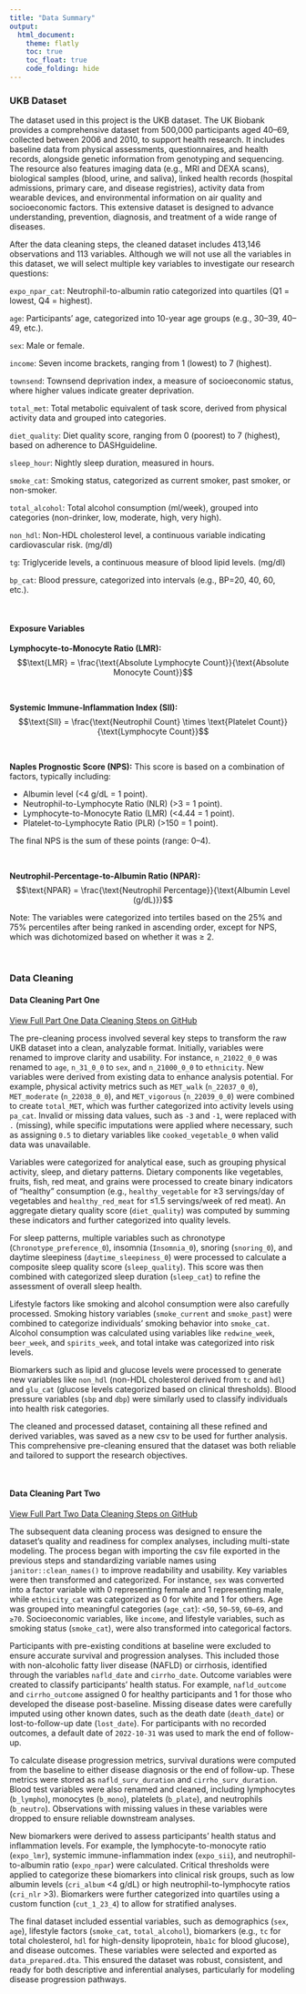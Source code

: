 ```yaml
---
title: "Data Summary"
output: 
  html_document:
    theme: flatly
    toc: true
    toc_float: true
    code_folding: hide
---
```


### UKB Dataset
The dataset used in this project is the UKB dataset. The UK Biobank provides a comprehensive dataset from 500,000 participants aged 40–69, collected between 2006 and 2010, to support health research. It includes baseline data from physical assessments, questionnaires, and health records, alongside genetic information from genotyping and sequencing. The resource also features imaging data (e.g., MRI and DEXA scans), biological samples (blood, urine, and saliva), linked health records (hospital admissions, primary care, and disease registries), activity data from wearable devices, and environmental information on air quality and socioeconomic factors. This extensive dataset is designed to advance understanding, prevention, diagnosis, and treatment of a wide range of diseases.

After the data cleaning steps, the cleaned dataset includes 413,146 observations and 113 variables. Although we will not use all the variables in this dataset, we will select multiple key variables to investigate our research questions:

`expo_npar_cat`: Neutrophil-to-albumin ratio categorized into quartiles (Q1 = lowest, Q4 = highest). <br> 

`age`: Participants' age, categorized into 10-year age groups (e.g., 30–39, 40–49, etc.). <br> 

`sex`: Male or female. <br> 

`income`: Seven income brackets, ranging from 1 (lowest) to 7 (highest). <br> 

`townsend`: Townsend deprivation index, a measure of socioeconomic status, where higher values indicate greater deprivation. <br> 

`total_met`: Total metabolic equivalent of task score, derived from physical activity data and grouped into categories. <br> 

`diet_quality`: Diet quality score, ranging from 0 (poorest) to 7 (highest), based on adherence to DASHguideline. <br> 

`sleep_hour`: Nightly sleep duration, measured in hours. <br> 

`smoke_cat`: Smoking status, categorized as current smoker, past smoker, or non-smoker. <br> 

`total_alcohol`: Total alcohol consumption (ml/week), grouped into categories (non-drinker, low, moderate, high, very high). <br> 

`non_hdl`: Non-HDL cholesterol level, a continuous variable indicating cardiovascular risk. (mg/dl) <br> 

`tg`: Triglyceride levels, a continuous measure of blood lipid levels. (mg/dl) <br> 

`bp_cat`: Blood pressure, categorized into intervals (e.g., BP=20, 40, 60, etc.). <br> 


<br>

#### Exposure Variables
**Lymphocyte-to-Monocyte Ratio (LMR):**
$$\text{LMR} = \frac{\text{Absolute Lymphocyte Count}}{\text{Absolute Monocyte Count}}$$

<br>

**Systemic Immune-Inflammation Index (SII):**
$$\text{SII} = \frac{\text{Neutrophil Count} \times \text{Platelet Count}}{\text{Lymphocyte Count}}$$

<br>

**Naples Prognostic Score (NPS):** \newline
This score is based on a combination of factors, typically including:

- Albumin level (<4 g/dL = 1 point). 
- Neutrophil-to-Lymphocyte Ratio (NLR) (>3 = 1 point). 
- Lymphocyte-to-Monocyte Ratio (LMR) (<4.44 = 1 point). 
- Platelet-to-Lymphocyte Ratio (PLR) (>150 = 1 point). 

The final NPS is the sum of these points (range: 0–4).

<br>

**Neutrophil-Percentage-to-Albumin Ratio (NPAR):**
$$\text{NPAR} = \frac{\text{Neutrophil Percentage}}{\text{Albumin Level (g/dL)}}$$

Note: The variables were categorized into tertiles based on the 25% and 75% percentiles after being ranked in ascending order, except for NPS, which was dichotomized based on whether it was ≥ 2.

<br>

### Data Cleaning
#### Data Cleaning Part One
[View Full Part One Data Cleaning Steps on GitHub](https://github.com/DangLin1214/Inflammatory_Indices.github.io/blob/main/pre_cleaning.md)

The pre-cleaning process involved several key steps to transform the raw UKB dataset into a clean, analyzable format. Initially, variables were renamed to improve clarity and usability. For instance, `n_21022_0_0` was renamed to `age`, `n_31_0_0` to `sex`, and `n_21000_0_0` to `ethnicity`. New variables were derived from existing data to enhance analysis potential. For example, physical activity metrics such as `MET_walk` (`n_22037_0_0`), `MET_moderate` (`n_22038_0_0`), and `MET_vigorous` (`n_22039_0_0`) were combined to create `total_MET`, which was further categorized into activity levels using `pa_cat`. Invalid or missing data values, such as `-3` and `-1`, were replaced with `.` (missing), while specific imputations were applied where necessary, such as assigning `0.5` to dietary variables like `cooked_vegetable_0` when valid data was unavailable.

Variables were categorized for analytical ease, such as grouping physical activity, sleep, and dietary patterns. Dietary components like vegetables, fruits, fish, red meat, and grains were processed to create binary indicators of "healthy" consumption (e.g., `healthy_vegetable` for ≥3 servings/day of vegetables and `healthy_red_meat` for ≤1.5 servings/week of red meat). An aggregate dietary quality score (`diet_quality`) was computed by summing these indicators and further categorized into quality levels.

For sleep patterns, multiple variables such as chronotype (`Chronotype_preference_0`), insomnia (`Insomnia_0`), snoring (`snoring_0`), and daytime sleepiness (`daytime_sleepiness_0`) were processed to calculate a composite sleep quality score (`sleep_quality`). This score was then combined with categorized sleep duration (`sleep_cat`) to refine the assessment of overall sleep health.

Lifestyle factors like smoking and alcohol consumption were also carefully processed. Smoking history variables (`smoke_current` and `smoke_past`) were combined to categorize individuals' smoking behavior into `smoke_cat`. Alcohol consumption was calculated using variables like `redwine_week`, `beer_week`, and `spirits_week`, and total intake was categorized into risk levels.

Biomarkers such as lipid and glucose levels were processed to generate new variables like `non_hdl` (non-HDL cholesterol derived from `tc` and `hdl`) and `glu_cat` (glucose levels categorized based on clinical thresholds). Blood pressure variables (`sbp` and `dbp`) were similarly used to classify individuals into health risk categories.

The cleaned and processed dataset, containing all these refined and derived variables, was saved as a new csv to be used for further analysis. This comprehensive pre-cleaning ensured that the dataset was both reliable and tailored to support the research objectives.

<br>

#### Data Cleaning Part Two
[View Full Part Two Data Cleaning Steps on GitHub](https://github.com/DangLin1214/Inflammatory_Indices.github.io/blob/main/data_preparation.md)

The subsequent data cleaning process was designed to ensure the dataset’s quality and readiness for complex analyses, including multi-state modeling. The process began with importing the csv file exported in the previous steps and standardizing variable names using `janitor::clean_names()` to improve readability and usability. Key variables were then transformed and categorized. For instance, `sex` was converted into a factor variable with 0 representing female and 1 representing male, while `ethnicity_cat` was categorized as 0 for white and 1 for others. Age was grouped into meaningful categories (`age_cat`): `<50`, `50–59`, `60–69`, and `≥70`. Socioeconomic variables, like `income`, and lifestyle variables, such as smoking status (`smoke_cat`), were also transformed into categorical factors.

Participants with pre-existing conditions at baseline were excluded to ensure accurate survival and progression analyses. This included those with non-alcoholic fatty liver disease (NAFLD) or cirrhosis, identified through the variables `nafld_date` and `cirrho_date`. Outcome variables were created to classify participants' health status. For example, `nafld_outcome` and `cirrho_outcome` assigned 0 for healthy participants and 1 for those who developed the disease post-baseline. Missing disease dates were carefully imputed using other known dates, such as the death date (`death_date`) or lost-to-follow-up date (`lost_date`). For participants with no recorded outcomes, a default date of `2022-10-31` was used to mark the end of follow-up.

To calculate disease progression metrics, survival durations were computed from the baseline to either disease diagnosis or the end of follow-up. These metrics were stored as `nafld_surv_duration` and `cirrho_surv_duration`. Blood test variables were also renamed and cleaned, including lymphocytes (`b_lympho`), monocytes (`b_mono`), platelets (`b_plate`), and neutrophils (`b_neutro`). Observations with missing values in these variables were dropped to ensure reliable downstream analyses.

New biomarkers were derived to assess participants' health status and inflammation levels. For example, the lymphocyte-to-monocyte ratio (`expo_lmr`), systemic immune-inflammation index (`expo_sii`), and neutrophil-to-albumin ratio (`expo_npar`) were calculated. Critical thresholds were applied to categorize these biomarkers into clinical risk groups, such as low albumin levels (`cri_album` <4 g/dL) or high neutrophil-to-lymphocyte ratios (`cri_nlr` >3). Biomarkers were further categorized into quartiles using a custom function (`cut_1_23_4`) to allow for stratified analyses.

The final dataset included essential variables, such as demographics (`sex`, `age`), lifestyle factors (`smoke_cat`, `total_alcohol`), biomarkers (e.g., `tc` for total cholesterol, `hdl` for high-density lipoprotein, `hba1c` for blood glucose), and disease outcomes. These variables were selected and exported as `data_prepared.dta`. This ensured the dataset was robust, consistent, and ready for both descriptive and inferential analyses, particularly for modeling disease progression pathways.

